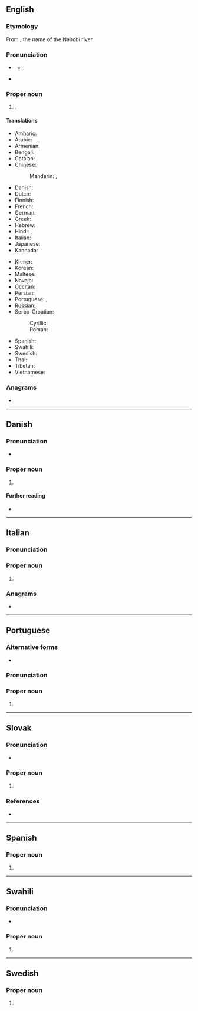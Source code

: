 {{also|Nairóbi}}
==English==
{{wikipedia}}

===Etymology===
From {{bor|en|mas||enkare nyrobi|cold water, cold river}}, the name of the Nairobi river.

===Pronunciation===
* {{a|UK}} {{IPA|en|/naɪˈɹəʊbi/}}
** {{audio|en|LL-Q1860 (eng)-Vealhurl-Nairobi.wav|Audio (UK)}}
* {{a|US}} {{IPA|en|/naɪˈɹoʊbi/}}

===Proper noun===
{{en-proper noun}}

# {{place|en|capital city|c/Kenya}}.

====Translations====
{{trans-top|capital of Kenya}}
* Amharic: {{t|am|ናይሮቢ}}
* Arabic: {{t|ar|نَيْرُوبِي|f}}
* Armenian: {{t|hy|Նայրոբի}}
* Bengali: {{t|bn|নাইরোবি}}
* Catalan: {{t|ca|Nairobi}}
* Chinese:
*: Mandarin: {{t+|cmn|內羅畢}}, {{t+|cmn|内罗毕|tr=Nèiluóbì}}
* Danish: {{t|da|Nairobi}}
* Dutch: {{t+|nl|Nairobi|n}}
* Finnish: {{t+|fi|Nairobi}}
* French: {{t+|fr|Nairobi}}
* German: {{t+|de|Nairobi|n}}
* Greek: {{t+|el|Ναϊρόμπι}}
* Hebrew: {{t|he|ניירובי|f|alt=ניירובי \ נַיְרוֹבִּי|tr=nairobi}}
* Hindi: {{t|hi|नायरोबी}}, {{t|hi|नाइरोबी}}
* Italian: {{t+|it|Nairobi|f}}
* Japanese: {{t|ja|ナイロビ|tr=Nairobi}}
* Kannada: {{t|kn|ನೈರೋಬಿ}}
{{trans-mid}}
* Khmer: {{t+|km|ណៃរ៉ូប៊ី}}
* Korean: {{t+|ko|^나이로비}}
* Maltese: {{t|mt|Najrobi}}
* Navajo: {{t|nv|Naiwóobii}}
* Occitan: {{t+|oc|Nairòbi}}
* Persian: {{t|fa|نایروبی|tr=nâyrubi}}
* Portuguese: {{t+|pt|Nairóbi|f}}, {{t|pt|Nairobi|f}}
* Russian: {{t+|ru|Найро́би|m}}
* Serbo-Croatian:
*: Cyrillic: {{t|sh|Најроби|m}}
*: Roman: {{t|sh|Najrobi|m}}
* Spanish: {{t+|es|Nairobi|m}}
* Swahili: {{t|sw|Nairobi}}
* Swedish: {{t+|sv|Nairobi|n}}
* Thai: {{t|th|ไนโรบี}}
* Tibetan: {{t|bo|ནའི་རོ་བི།}}
* Vietnamese: {{t|vi|Nai-rô-bi}}
{{trans-bottom}}

===Anagrams===
* {{anagrams|en|a=abiinor|robinia}}

----

==Danish==

===Pronunciation===
* {{IPA|da|/najroːbi/|[najˈʁoːb̥i]}}

===Proper noun===
{{head|da|proper noun}}

# {{place|da|capital city|c/Kenya|t1=Nairobi}}

====Further reading====
* {{pedialite|lang=da}}

----

==Italian==
{{wikipedia|lang=it}}

===Pronunciation===
{{it-pr|Nairòbi}}

===Proper noun===
{{it-proper noun|f}}

# {{place|it|capital city|c/Kenya|t1=Nairobi}}

===Anagrams===
* {{anagrams|it|a=abiinor|barioni|binario|brionia}}

----

==Portuguese==

===Alternative forms===
* {{l|pt|Nairóbi}}

===Pronunciation===
{{pt-IPA|Nairóbi}}

===Proper noun===
{{pt-proper noun|f}}

# {{place|pt|capital city|c/Kenya|t1=Nairobi}}

----

==Slovak==
{{wp|lang=sk}}

===Pronunciation===
* {{sk-IPA|najrobi}}

===Proper noun===
{{sk-proper noun|n}}

# {{place|sk|capital|c/Kenya|t=Nairobi}}

===References===
* {{R:SDK}}

----

==Spanish==

===Proper noun===
{{es-proper noun}}

# {{place|es|capital city|c/Kenya|t1=Nairobi}}

----

==Swahili==
{{wikipedia|lang=sw}}

===Pronunciation===
* {{audio|sw|Sw-ke-Nairobi.flac|Audio (Kenya)}}

===Proper noun===
{{head|sw|proper noun}}

# {{place|sw|capital city|c/Kenya|t1=Nairobi}}

----

==Swedish==
{{wikipedia|lang=sv}}

===Proper noun===
{{sv-proper noun|n}}
# {{place|sv|capital city|c/Kenya|t1=Nairobi}}